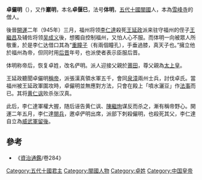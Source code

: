 '''卓儼明'''（{{bd|？||945年||catIdx=Z}}），又作'''巖明'''，本名'''卓偃巳'''，法号'''体明'''，[[五代十國|五代十國]][[閩國|閩國]]人，本為[[雪峰寺|雪峰寺]]的僧人。

後晉[[开运_(后晋)|開運]]二年（945年）三月，福州将领[[李仁達|李仁達]]殺死[[王延政|王延政]]派来驻守福州的侄子[[王繼昌|王繼昌]]及辅佐将领[[吴成义|吴成义]]後，想獨自控制福州，又怕人心不服。而体明一向被眾人所敬重，於是李仁达借口其為“[[雙瞳|重瞳子]]（有兩個瞳孔），手垂過膝，真天子也。”擁立他於福州為帝，但同时用[[后晋|后晋]]年号，也派使者表示臣服后晋。

体明称帝后，恢复卓姓，改名俨明。派人迎接父親於[[莆田縣|莆田]]，尊父親為[[太上皇|太上皇]]。

王延政聽聞卓儼明[[稱帝|稱帝]]，派張漢真領水軍五千，會同[[泉漳|泉漳]]兩州士兵，討伐卓氏。當福州被王延政軍圍攻時，卓儼明並無應對方法，只會在殿上「噴水灑豆」作[[法事|法事]]而已。其将[[黄仁讽|黄仁讽]]败杀张汉真。

此后，李仁達軍權大握，随后诬告黄仁讽、[[陳繼珣|陳繼珣]]谋反而杀之，漸有稱帝野心。開運二年五月，李仁達[[閱兵|閱兵]]，邀卓俨明出席，派部下刺殺儼明，也殺死其父，李仁達自立為[[威武軍|威武軍]][[留後|留後]]。

== 參考 ==
*《[[資治通鑑|資治通鑑]]/卷284》
{{閩國}}
{{十國君主}}
[[Category:五代十國君主|Category:五代十國君主]]
[[Category:閩國人物|Category:閩國人物]]
[[Category:卓姓|Category:卓姓]]
[[Category:中国皇帝|Category:中国皇帝]]